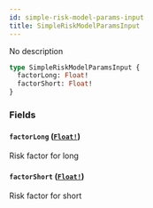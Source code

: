```yaml
---
id: simple-risk-model-params-input
title: SimpleRiskModelParamsInput
---
```


No description

```graphql
type SimpleRiskModelParamsInput {
  factorLong: Float!
  factorShort: Float!
}
```

### Fields

#### `factorLong` ([`Float!`](/graphql/scalars/float))

Risk factor for long

#### `factorShort` ([`Float!`](/graphql/scalars/float))

Risk factor for short
